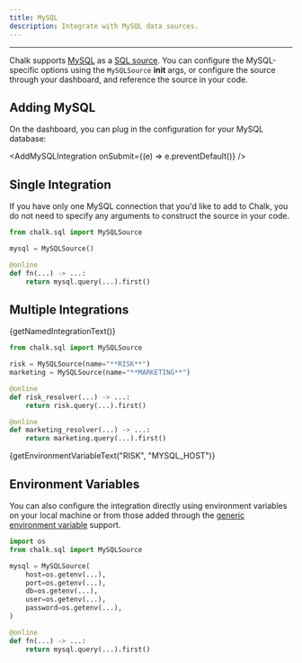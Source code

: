 ```yaml
---
title: MySQL
description: Integrate with MySQL data sources.
---
```



---

Chalk supports [MySQL](https://www.mysql.com/)
as a [SQL source](/docs/sql).
You can configure the MySQL-specific
options using the `MySQLSource` **init** args,
or configure the source through your dashboard, and
reference the source in your code.

## Adding MySQL

On the dashboard, you can plug in the configuration for your
MySQL database:

<AddMySQLIntegration onSubmit={(e) => e.preventDefault()} />


## Single Integration

If you have only one MySQL connection that you'd like
to add to Chalk, you do not need to specify any arguments
to construct the source in your code.

```py
from chalk.sql import MySQLSource

mysql = MySQLSource()

@online
def fn(...) -> ...:
    return mysql.query(...).first()
```

## Multiple Integrations

<span>{getNamedIntegrationText()}</span>

```py
from chalk.sql import MySQLSource

risk = MySQLSource(name="**RISK**")
marketing = MySQLSource(name="**MARKETING**")

@online
def risk_resolver(...) -> ...:
    return risk.query(...).first()

@online
def marketing_resolver(...) -> ...:
    return marketing.query(...).first()
```

<span>{getEnvironmentVariableText("RISK", "MYSQL_HOST")}</span>

## Environment Variables

You can also configure the integration directly using environment variables
on your local machine or from those added through the
[generic environment variable](/docs/env-vars) support.

```py
import os
from chalk.sql import MySQLSource

mysql = MySQLSource(
    host=os.getenv(...),
    port=os.getenv(...),
    db=os.getenv(...),
    user=os.getenv(...),
    password=os.getenv(...),
)

@online
def fn(...) -> ...:
    return mysql.query(...).first()
```
